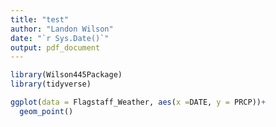 ---
title: "test"
author: "Landon Wilson"
date: "`r Sys.Date()`"
output: pdf_document
---

```{r}
library(Wilson445Package)
library(tidyverse)
```

```{r}
ggplot(data = Flagstaff_Weather, aes(x =DATE, y = PRCP))+
  geom_point()
```

